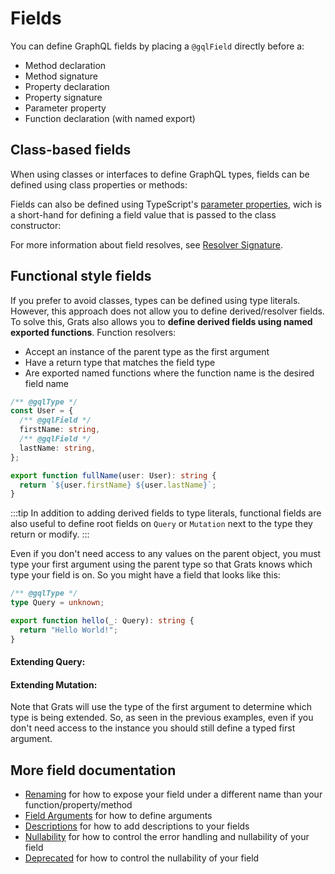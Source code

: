 
# Fields

You can define GraphQL fields by placing a `@gqlField` directly before a:

- Method declaration
- Method signature
- Property declaration
- Property signature
- Parameter property
- Function declaration (with named export)

## Class-based fields

When using classes or interfaces to define GraphQL types, fields can be defined using class properties or methods:

<GratsCode out={PropertyAndMethodFields} mode="ts" />

Fields can also be defined using TypeScript's [parameter properties](https://www.typescriptlang.org/docs/handbook/2/classes.html#parameter-properties), wich is a short-hand for defining a field value that is passed to the class constructor:

<GratsCode out={ParameterPropertyFields} mode="ts" />

For more information about field resolves, see [Resolver Signature](../03-resolvers/index.mdx).

## Functional style fields

If you prefer to avoid classes, types can be defined using type literals. However, this approach does not allow you to define derived/resolver fields. To solve this, Grats
also allows you to **define derived fields using named exported functions**. Function resolvers:

- Accept an instance of the parent type as the first argument
- Have a return type that matches the field type
- Are exported named functions where the function name is the desired field name

```typescript
/** @gqlType */
const User = {
  /** @gqlField */
  firstName: string,
  /** @gqlField */
  lastName: string,
};

export function fullName(user: User): string {
  return `${user.firstName} ${user.lastName}`;
}
```

:::tip
In addition to adding derived fields to type literals, functional fields are also
useful to define root fields on `Query` or `Mutation` next to the type they return or modify.
:::

Even if you don't need access to any values on the parent object, you must type your first argument using the parent type so that Grats knows which type your field is on. So you might have a field that looks like this:

```typescript
/** @gqlType */
type Query = unknown;

export function hello(_: Query): string {
  return "Hello World!";
}
```

#### Extending Query:

<GratsCode out={FunctionExtendQuery} mode="ts" />

#### Extending Mutation:

<GratsCode out={FunctionExtendMutation} mode="ts" />

Note that Grats will use the type of the first argument to determine which type
is being extended. So, as seen in the previous examples, even if you don't need
access to the instance you should still define a typed first argument.

## More field documentation

- [Renaming](../03-resolvers/04-renaming.mdx) for how to expose your field under a different name than your function/property/method
- [Field Arguments](./03-arguments.mdx) for how to define arguments
- [Descriptions](../03-resolvers/03-descriptions.mdx) for how to add descriptions to your fields
- [Nullability](../03-resolvers/06-nullability.mdx) for how to control the error handling and nullability of your field
- [Deprecated](../03-resolvers/05-deprecated.mdx) for how to control the nullability of your field

